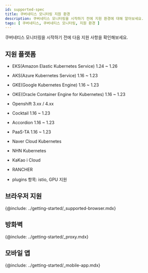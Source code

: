 ```yaml
---
id: supported-spec
title: 쿠버네티스 모니터링 지원 환경
description: 쿠버네티스 모니터링을 시작하기 전에 지원 환경에 대해 알아보세요.
tags: [ 쿠버네티스, 쿠버네티스 모니터링, 지원 환경 ]
---
```


쿠버네티스 모니터링을 시작하기 전에 다음 지원 사항을 확인해보세요.

## 지원 플랫폼

* EKS(Amazon Elastic Kubernetes Service) 1.24 \~ 1.26

* AKS(Azure Kubernetes Service) 1.16 \~ 1.23

* GKE(Google Kubernetes Engine) 1.16 \~ 1.23

* OKE(Oracle Container Engine for Kubernetes) 1.16 \~ 1.23

* Openshift 3.xx / 4.xx

* Cocktail 1.16 \~ 1.23

* Accordion 1.16 \~ 1.23

* PaaS-TA 1.16 \~ 1.23

* Naver Cloud Kubernetes

* NHN Kubernetes

* KaKao i Cloud

* RANCHER

* plugins 항목: istio, GPU 지원

## 브라우저 지원

{@include: ../getting-started/_supported-browser.mdx}  

## 방화벽

{@include: ../getting-started/_proxy.mdx} 

## 모바일 앱

{@include: ../getting-started/_mobile-app.mdx} 
